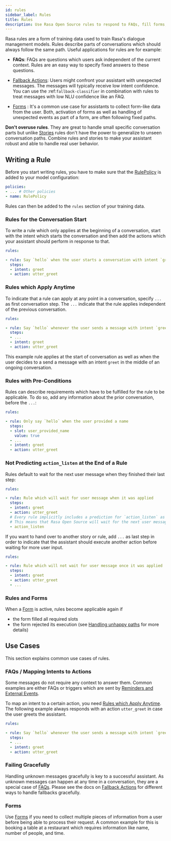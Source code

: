 ```yaml
---
id: rules
sidebar_label: Rules
title: Rules
description: Use Rasa Open Source rules to respond to FAQs, fill forms, or handle fallbacks gracefully.
---
```


Rasa rules are a form of training data used to train Rasa's dialogue management models.
Rules describe parts of conversations which should always follow the same path.
Useful applications for rules are for example:

* **FAQs**: FAQs are questions which users ask independent of the current context.
  Rules are an easy way to specify fixed answers to these questions.

* [Fallback Actions](./fallback-actions.mdx): Users might confront your assistant with unexpected messages.
  The messages will typically receive low intent confidence.
  You can use the :ref:`fallback-classifier` in combination with rules to treat
  messages with low NLU confidence like an FAQ.

* [Forms](./forms.mdx) : It's a common use case for assistants to collect form-like
  data from the user. Both, activation of forms as well as handling of unexpected
  events as part of a form, are often following fixed paths.

**Don't overuse rules**. They are great to handle small specific conversation parts but
unlike [Stories](./stories.mdx) rules don't have the power to generalize to unseen conversation
paths. Combine rules and stories to make your assistant robust and able to handle
real user behavior.

## Writing a Rule

Before you start writing rules, you have to make sure that the
[RulePolicy](./policies.mdx#rule-policy) is added to your model configuration:

```yaml
policies:
- ... # Other policies
- name: RulePolicy
```

Rules can then be added to the `rules` section of your training data.

### Rules for the Conversation Start

To write a rule which only applies at the beginning of a conversation, start with the
intent which starts the conversation and then add the actions which your assistant
should perform in response to that.

```yaml
rules:

- rule: Say `hello` when the user starts a conversation with intent `greet`
  steps:
  - intent: greet
  - action: utter_greet
```

<a aria-hidden="true" tabIndex="-1" className="anchor enhancedAnchor" id="applying-anytime"></a>

### Rules which Apply Anytime

To indicate that a rule can apply at any point in a conversation, specify `...` as
first conversation step. The `...` indicate that the rule applies independent of the
previous conversation.

```yaml
rules:

- rule: Say `hello` whenever the user sends a message with intent `greet`
  steps:
  - ...
  - intent: greet
  - action: utter_greet
```

This example rule applies at the start of conversation as well as when the user decides
to a send a message with an intent `greet` in the middle of an ongoing conversation.

### Rules with Pre-Conditions

Rules can describe requirements which have to be fulfilled for the rule to be
applicable. To do so, add any information about the prior conversation, before the
`...`:

```yaml
rules:

- rule: Only say `hello` when the user provided a name
  steps:
  - slot: user_provided_name
    value: true
  - ...
  - intent: greet
  - action: utter_greet
```

### Not Predicting `action_listen` at the End of a Rule

Rules default to wait for the next user message when they finished their last step:

```yaml
rules:

- rule: Rule which will wait for user message when it was applied
  steps:
  - intent: greet
  - action: utter_greet
  # Every rule implicitly includes a prediction for `action_listen` as last step.
  # This means that Rasa Open Source will wait for the next user message.
  - action_listen
```

If you want to hand over to another story or rule, add `...` as last step in order to
indicate that the assistant should execute another action before waiting for more user
input.

```yaml
rules:

- rule: Rule which will not wait for user message once it was applied
  steps:
  - intent: greet
  - action: utter_greet
  - ...
```
### Rules and Forms

When a [Form](./forms.mdx) is active, rules become applicable again if

- the form filled all required slots
- the form rejected its execution (see [Handling unhappy paths](./forms.mdx#section-unhappy) for more details)

<a aria-hidden="true" tabIndex="-1" className="anchor enhancedAnchor" id="use-cases"></a>

## Use Cases

This section explains common use cases of rules.

<a aria-hidden="true" tabIndex="-1" className="anchor enhancedAnchor" id="faqs"></a>

### FAQs / Mapping Intents to Actions

Some messages do not require any context to answer them. Common examples are either FAQs
or triggers which are sent by [Reminders and External Events](./reminders-and-external-events.mdx).

To map an intent to a certain action, you need
[Rules which Apply Anytime](./rules.mdx#applying-anytime).
The following example always responds with an action `utter_greet` in case the user
greets the assistant.

```yaml
rules:

- rule: Say `hello` whenever the user sends a message with intent `greet`
  steps:
  - ...
  - intent: greet
  - action: utter_greet
```

### Failing Gracefully

Handling unknown messages gracefully is key to a successful assistant. As unknown
messages can happen at any time in a conversation, they are a special case of
[FAQs](./rules.mdx#faqs). Please see the docs on
[Fallback Actions](./fallback-actions.mdx) for different ways to
handle fallbacks gracefully.

### Forms

Use [Forms](./forms.mdx) if you need to collect multiple pieces of information from a user
before being able to process their request. A common example for this is booking a table
at a restaurant which requires information like name, number of people, and time.
